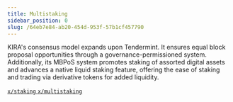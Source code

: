 ```yaml
---
title: Multistaking
sidebar_position: 0
slug: /64eb7e84-ab20-454d-953f-57b1cf457790
---
```





KIRA's consensus model expands upon Tendermint. It ensures equal block proposal opportunities through a governance-permissioned system. Additionally, its MBPoS system promotes staking of assorted digital assets and advances a native liquid staking feature, offering the ease of staking and trading via derivative tokens for added liquidity.


[`x/staking`](https://github.com/KiraCore/sekai/tree/master/x/staking)[ ](https://github.com/KiraCore/sekai/tree/master/x/staking)[`x/multistaking`](https://github.com/KiraCore/sekai/tree/master/x/multistaking)

